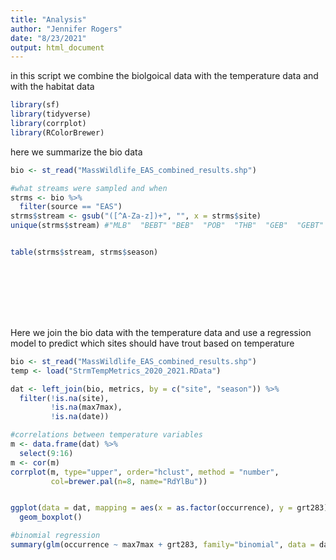 ```yaml
---
title: "Analysis"
author: "Jennifer Rogers"
date: "8/23/2021"
output: html_document
---
```

 
 in this script we combine the biolgoical data with the temperature data and with the habitat data


```r
library(sf)
library(tidyverse)
library(corrplot)
library(RColorBrewer)
```

here we summarize the bio data

```r
bio <- st_read("MassWildlife_EAS_combined_results.shp")

#what streams were sampled and when
strms <- bio %>% 
  filter(source == "EAS") 
strms$stream <- gsub("([^A-Za-z])+", "", x = strms$site)
unique(strms$stream) #"MLB"  "BEBT" "BEB"  "POB"  "THB"  "GEB"  "GEBT" "PUBT" "PUB"  "PTB"  "PTBT" "MMB"  "MMBT" "THBT"


table(strms$stream, strms$season)









```


Here we join the bio data with the temperature data and use a regression model to predict which sites should have trout based on temperature
```r

bio <- st_read("MassWildlife_EAS_combined_results.shp")
temp <- load("StrmTempMetrics_2020_2021.RData")

dat <- left_join(bio, metrics, by = c("site", "season")) %>% 
  filter(!is.na(site),
         !is.na(max7max),
         !is.na(date))

#correlations between temperature variables
m <- data.frame(dat) %>% 
  select(9:16)
m <- cor(m)
corrplot(m, type="upper", order="hclust", method = "number",
         col=brewer.pal(n=8, name="RdYlBu"))


ggplot(data = dat, mapping = aes(x = as.factor(occurrence), y = grt283))+
  geom_boxplot()

#binomial regression
summary(glm(occurrence ~ max7max + grt283, family="binomial", data = dat))



```

